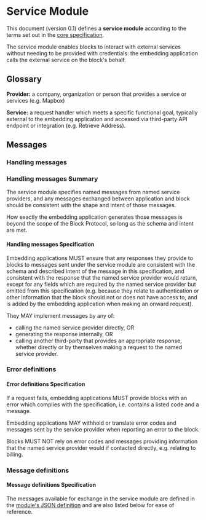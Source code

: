 # Service Module

This document (version 0.1) defines a **service module** according to the terms set out in the [core specification](https://blockprotocol.org/docs/spec/core).

The service module enables blocks to interact with external services without needing to be provided with credentials: the embedding application calls the external service on the block's behalf.

## Glossary

**Provider:** a company, organization or person that provides a service or services (e.g. Mapbox)

**Service:** a request handler which meets a specific functional goal, typically external to the embedding application and accessed via third-party API endpoint or integration (e.g. Retrieve Address).

## Messages

### Handling messages

### <Hidden>Handling messages </Hidden>Summary

The service module specifies named messages from named service providers, and any messages exchanged between application and block should be consistent with the shape and intent of those messages.

How exactly the embedding application generates those messages is beyond the scope of the Block Protocol, so long as the schema and intent are met.

#### <Hidden>Handling messages </Hidden>Specification

Embedding applications MUST ensure that any responses they provide to blocks to messages sent under the service module are consistent with the schema and described intent of the message in this specification, and consistent with the response that the named service provider would return, except for any fields which are required by the named service provider but omitted from this specification (e.g. because they relate to authentication or other information that the block should not or does not have access to, and is added by the embedding application when making an onward request).

They MAY implement messages by any of:

- calling the named service provider directly, OR
- generating the response internally, OR
- calling another third-party that provides an appropriate response, whether directly or by themselves making a request to the named service provider.

### Error definitions

#### <Hidden>Error definitions </Hidden>Specification

If a request fails, embedding applications MUST provide blocks with an error which complies with the specification, i.e. contains a listed code and a message.

Embedding applications MAY withhold or translate error codes and messages sent by the service provider when reporting an error to the block.

Blocks MUST NOT rely on error codes and messages providing information that the named service provider would if contacted directly, e.g. relating to billing.

### Message definitions

#### <Hidden>Message definitions </Hidden>Specification

The messages available for exchange in the service module are defined in the [module's JSON definition](https://github.com/blockprotocol/blockprotocol/blob/main/libs/%40blockprotocol/service/src/service-module.json#L5) and are also
listed below for ease of reference.

<ServiceModuleMessageList />
